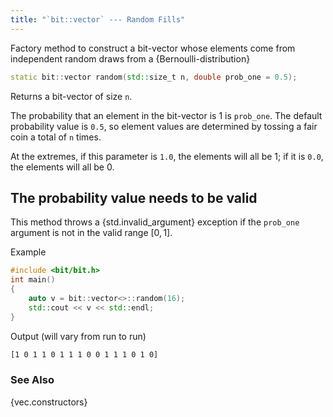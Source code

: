 ```yaml
---
title: "`bit::vector` --- Random Fills"
---
```


Factory method to construct a bit-vector whose elements come from independent random draws from a {Bernoulli-distribution}

```cpp
static bit::vector random(std::size_t n, double prob_one = 0.5);
```

Returns a bit-vector of size `n`.

The probability that an element in the bit-vector is 1 is `prob_one`.
The default probability value is `0.5`, so element values are determined by tossing a fair coin a total of `n` times.

At the extremes, if this parameter is `1.0`, the elements will all be 1; if it is `0.0`, the elements will all be 0.

::: {.callout-warning}
# The probability value needs to be valid
This method throws a {std.invalid_argument} exception if the `prob_one` argument is not in the valid range $[0, 1]$.
:::

[Example]{.bt}
```cpp
#include <bit/bit.h>
int main()
{
    auto v = bit::vector<>::random(16);
    std::cout << v << std::endl;
}
```
[Output (will vary from run to run)]{.bt}
```bash
[1 0 1 1 0 1 1 1 0 0 1 1 1 0 1 0]
```

### See Also
{vec.constructors}